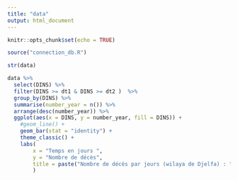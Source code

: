```yaml
---
title: "data"
output: html_document
---
```


```r
knitr::opts_chunk$set(echo = TRUE)
```

```r
source("connection_db.R")
```


```r
str(data)
```

```r
data %>%
  select(DINS) %>% 
  filter(DINS >= dt1 & DINS >= dt2 )  %>% 
  group_by(DINS) %>%   
  summarise(number_year = n()) %>% 
  arrange(desc(number_year)) %>% 
  ggplot(aes(x = DINS, y = number_year, fill = DINS)) +
    #geom_line() +
    geom_bar(stat = "identity") +
    theme_classic() +
    labs(
        x = "Temps en jours ",
        y = "Nombre de décès",
        title = paste("Nombre de décès par jours (wilaya de Djelfa) : ",dt1,dt2)
        )

```

